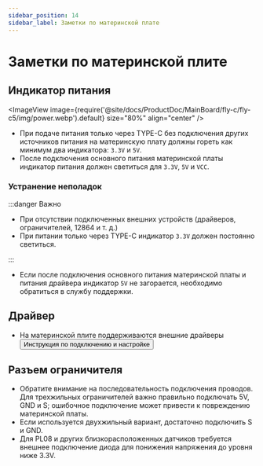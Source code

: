 ```yaml
---
sidebar_position: 14
sidebar_label: Заметки по материнской плате
---
```


# Заметки по материнской плите

## Индикатор питания
<ImageView image={require('@site/docs/ProductDoc/MainBoard/fly-c/fly-c5/img/power.webp').default} size="80%" align="center" />
* При подаче питания только через TYPE-C без подключения других источников питания на материнскую плату должны гореть как минимум два индикатора: `3.3V` и `5V`.
* После подключения основного питания материнской платы индикатор питания должен светиться для `3.3V`, `5V` и `VCC`.

### Устранение неполадок

:::danger Важно

* При отсутствии подключенных внешних устройств (драйверов, ограничителей, 12864 и т. д.)
* При питании только через TYPE-C индикатор `3.3V` должен постоянно светиться.

:::

* Если после подключения основного питания материнской платы и питания драйвера индикатор `5V` не загорается, необходимо обратиться в службу поддержки.

## Драйвер

* На материнской плите поддерживаются внешние драйверы <Button variant="contained" disableElevation href="/docs/ProductDoc/ModuleDrive/servo-drive">Инструкция по подключению и настройке</Button>

## Разъем ограничителя

* Обратите внимание на последовательность подключения проводов. Для трехжильных ограничителей важно правильно подключать 5V, GND и S; ошибочное подключение может привести к повреждению материнской платы.
* Если используется двухжильный вариант, достаточно подключить S и GND.
* Для PL08 и других близкорасположенных датчиков требуется внешнее подключение диода для понижения напряжения до уровня ниже 3.3V.
